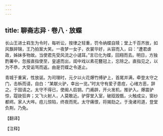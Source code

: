 ```yaml
---
---
---
```

title: 聊斋志异 · 卷八 · 放蝶
---

长山王进士嵙生为令时，每听讼，按律之轻重，罚令纳蝶自赎；堂上千百齐放，如风飘碎锦，王乃拍案大笑。一夜梦一女子，衣裳华好，从容而入，曰：“遭君虐政，姊妹多物故。当使君先受风流之小谴耳。”言已化为蝶，回翔而去。明日，方独酌署中，忽报直指使至，皇遽而出，闺中戏以素花簪冠上，忘除之。直指见之，以为不恭，大受诟骂而返。由是罚蝶之令遂止。

青城于重寅，性放诞。为司理时，元夕以火花爆竹缚驴上，首尾并满，牵登太守之门，击柝而请，自白：“某献火驴，幸出一览。”时太守有爱子患痘，心绪方恶，辞之。于固请之。太守不得已，使阍人启钥。门甫辟，开火发机，推驴入。爆震驴惊，踶趹狂奔；又飞火射人，人莫敢近。驴穿堂入室，破瓯毁甑，火触成尘，窗纱都烬。家人大哗。痘儿惊陷，终夜而死。太守痛恨，将揭劾之。于浼诸司道，登堂负荆，乃免。

【翻译】

【注释】

